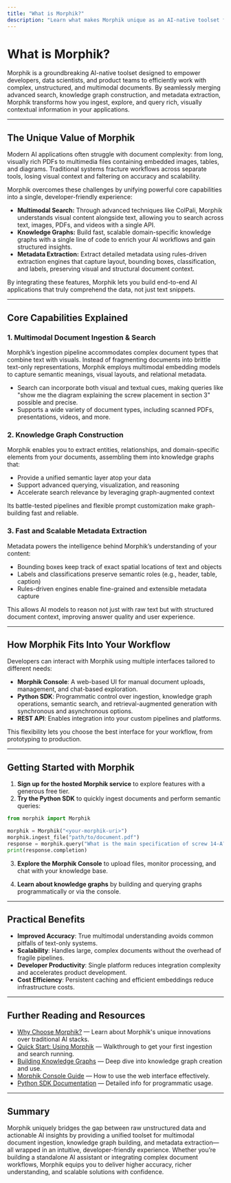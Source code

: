 ```yaml
---
title: "What is Morphik?"
description: "Learn what makes Morphik unique as an AI-native toolset for unstructured and multimodal documents. This page highlights the core value—bringing together powerful search, knowledge graphs, and metadata extraction into a single, developer-friendly experience."
---
```


# What is Morphik?

Morphik is a groundbreaking AI-native toolset designed to empower developers, data scientists, and product teams to efficiently work with complex, unstructured, and multimodal documents. By seamlessly merging advanced search, knowledge graph construction, and metadata extraction, Morphik transforms how you ingest, explore, and query rich, visually contextual information in your applications.

---

## The Unique Value of Morphik

Modern AI applications often struggle with document complexity: from long, visually rich PDFs to multimedia files containing embedded images, tables, and diagrams. Traditional systems fracture workflows across separate tools, losing visual context and faltering on accuracy and scalability.

Morphik overcomes these challenges by unifying powerful core capabilities into a single, developer-friendly experience:

- **Multimodal Search:** Through advanced techniques like ColPali, Morphik understands visual content alongside text, allowing you to search across text, images, PDFs, and videos with a single API.
- **Knowledge Graphs:** Build fast, scalable domain-specific knowledge graphs with a single line of code to enrich your AI workflows and gain structured insights.
- **Metadata Extraction:** Extract detailed metadata using rules-driven extraction engines that capture layout, bounding boxes, classification, and labels, preserving visual and structural document context.

By integrating these features, Morphik lets you build end-to-end AI applications that truly comprehend the data, not just text snippets.

---

## Core Capabilities Explained

### 1. Multimodal Document Ingestion & Search
Morphik’s ingestion pipeline accommodates complex document types that combine text with visuals. Instead of fragmenting documents into brittle text-only representations, Morphik employs multimodal embedding models to capture semantic meanings, visual layouts, and relational metadata.

- Search can incorporate both visual and textual cues, making queries like "show me the diagram explaining the screw placement in section 3" possible and precise.
- Supports a wide variety of document types, including scanned PDFs, presentations, videos, and more.

### 2. Knowledge Graph Construction
Morphik enables you to extract entities, relationships, and domain-specific elements from your documents, assembling them into knowledge graphs that:

- Provide a unified semantic layer atop your data
- Support advanced querying, visualization, and reasoning
- Accelerate search relevance by leveraging graph-augmented context

Its battle-tested pipelines and flexible prompt customization make graph-building fast and reliable.

### 3. Fast and Scalable Metadata Extraction
Metadata powers the intelligence behind Morphik’s understanding of your content:

- Bounding boxes keep track of exact spatial locations of text and objects
- Labels and classifications preserve semantic roles (e.g., header, table, caption)
- Rules-driven engines enable fine-grained and extensible metadata capture

This allows AI models to reason not just with raw text but with structured document context, improving answer quality and user experience.

---

## How Morphik Fits Into Your Workflow

Developers can interact with Morphik using multiple interfaces tailored to different needs:

- **Morphik Console**: A web-based UI for manual document uploads, management, and chat-based exploration.
- **Python SDK**: Programmatic control over ingestion, knowledge graph operations, semantic search, and retrieval-augmented generation with synchronous and asynchronous options.
- **REST API**: Enables integration into your custom pipelines and platforms.

This flexibility lets you choose the best interface for your workflow, from prototyping to production.

---

## Getting Started with Morphik

1. **Sign up for the hosted Morphik service** to explore features with a generous free tier.
2. **Try the Python SDK** to quickly ingest documents and perform semantic queries:

```python
from morphik import Morphik

morphik = Morphik("<your-morphik-uri>")
morphik.ingest_file("path/to/document.pdf")
response = morphik.query("What is the main specification of screw 14-A?")
print(response.completion)
```

3. **Explore the Morphik Console** to upload files, monitor processing, and chat with your knowledge base.

4. **Learn about knowledge graphs** by building and querying graphs programmatically or via the console.

---

## Practical Benefits

- **Improved Accuracy**: True multimodal understanding avoids common pitfalls of text-only systems.
- **Scalability**: Handles large, complex documents without the overhead of fragile pipelines.
- **Developer Productivity**: Single platform reduces integration complexity and accelerates product development.
- **Cost Efficiency**: Persistent caching and efficient embeddings reduce infrastructure costs.

---

## Further Reading and Resources

- [Why Choose Morphik?](overview/intro-value/why-morphik) — Learn about Morphik's unique innovations over traditional AI stacks.
- [Quick Start: Using Morphik](overview/feature-overview/quickstart) — Walkthrough to get your first ingestion and search running.
- [Building Knowledge Graphs](guides/knowledge-graphs/build-knowledge-graph) — Deep dive into knowledge graph creation and use.
- [Morphik Console Guide](getting-started/first-steps-and-validation/using-the-morphik-console) — How to use the web interface effectively.
- [Python SDK Documentation](sdks/python/README.md) — Detailed info for programmatic usage.

---

## Summary

Morphik uniquely bridges the gap between raw unstructured data and actionable AI insights by providing a unified toolset for multimodal document ingestion, knowledge graph building, and metadata extraction—all wrapped in an intuitive, developer-friendly experience. Whether you’re building a standalone AI assistant or integrating complex document workflows, Morphik equips you to deliver higher accuracy, richer understanding, and scalable solutions with confidence.
